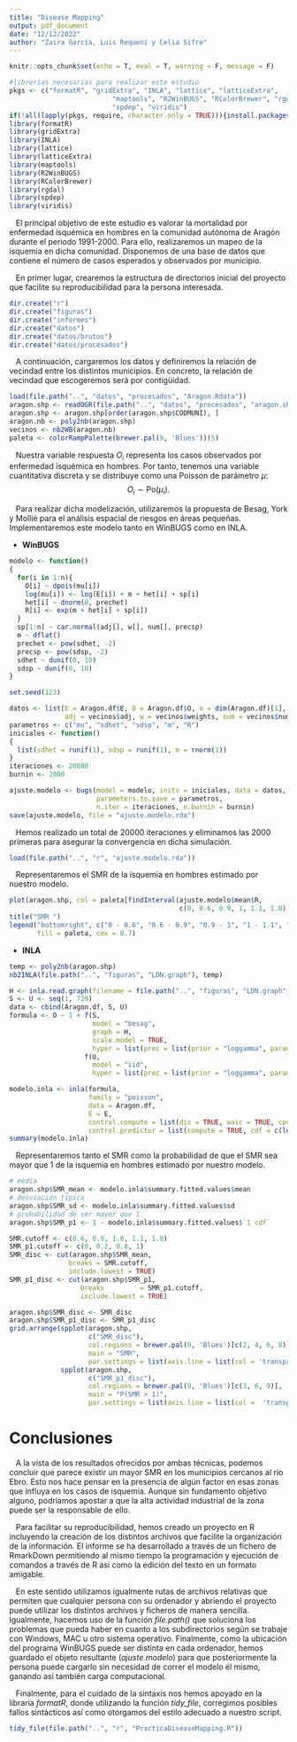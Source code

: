 ---    
title: "Disease Mapping"
output: pdf_document
date: "12/12/2022"
author: "Zaira García, Luis Requeni y Celia Sifre"
---

```{r setup, include=FALSE}
knitr::opts_chunk$set(echo = T, eval = T, warning = F, message = F)
```

```{r librerias, echo=F}
#librerías necesarias para realizar este estudio
pkgs <- c("formatR", "gridExtra", "INLA", "lattice", "latticeExtra",
                          "maptools", "R2WinBUGS", "RColorBrewer", "rgdal",
                          "spdep", "viridis")
if(!all(lapply(pkgs, require, character.only = TRUE))){install.packages(pkgs)}
library(formatR)
library(gridExtra)
library(INLA)
library(lattice)
library(latticeExtra)
library(maptools)
library(R2WinBUGS)
library(RColorBrewer)
library(rgdal)
library(spdep)
library(viridis)
```

$~~$ El principal objetivo de este estudio es valorar la mortalidad por enfermedad isquémica en hombres en la comunidad autónoma de Aragón durante el periodo 1991-2000. Para ello, realizaremos un mapeo de la isquemia en dicha comunidad. Disponemos de una base de datos que contiene el número de casos esperados y observados por municipio.

$~~$ En primer lugar, crearemos la estructura de directorios inicial del proyecto que facilite su reproducibilidad para la persona interesada.

```{r Directorio, eval=F}
dir.create("r")
dir.create("figuras")
dir.create("informes")
dir.create("datos")
dir.create("datos/brutos")
dir.create("datos/procesados")
```

$~~$ A continuación, cargaremos los datos y definiremos la relación de vecindad entre los distintos municipios. En concreto, la relación de vecindad que escogeremos será por contigüidad.

```{r Datos, results='hide'}
load(file.path("..", "datos", "procesados", "Aragon.Rdata"))
aragon.shp <- readOGR(file.path("..", "datos", "procesados", "aragon.shp"))
aragon.shp <- aragon.shp[order(aragon.shp$CODMUNI), ]
aragon.nb <- poly2nb(aragon.shp)
vecinos <- nb2WB(aragon.nb)
paleta <- colorRampPalette(brewer.pal(9, 'Blues'))(5)
```

$~~$ Nuestra variable respuesta $O_i$ representa los casos observados por enfermedad isquémica en hombres. Por tanto, tenemos una variable cuantitativa discreta y se distribuye como una Poisson de parámetro $\mu$:
$$ O_i \sim \text{Po}(\mu_i).$$

$~~$ Para realizar dicha modelización, utilizaremos la propuesta de Besag, York y Mollié para el análisis espacial de riesgos en áreas pequeñas. Implementaremos este modelo tanto en WinBUGS como en INLA.

\newpage

+ **WinBUGS**

```{r Modelo Winbugs (1)}
modelo <- function()
{
  for(i in 1:n){
    O[i] ~ dpois(mu[i])
    log(mu[i]) <- log(E[i]) + m + het[i] + sp[i]
    het[i] ~ dnorm(0, prechet)
    R[i] <- exp(m + het[i] + sp[i])
  }
  sp[1:n] ~ car.normal(adj[], w[], num[], precsp)
  m ~ dflat()
  prechet <- pow(sdhet, -2)
  precsp <- pow(sdsp, -2)
  sdhet ~ dunif(0, 10)
  sdsp ~ dunif(0, 10)
}
```

```{r Modelo Winbugs (2), eval=F}
set.seed(123)

datos <- list(E = Aragon.df$E, O = Aragon.df$O, n = dim(Aragon.df)[1],
              adj = vecinos$adj, w = vecinos$weights, num = vecinos$num)
parametros <- c("mu", "sdhet", "sdsp", "m", "R")
iniciales <- function()
{
  list(sdhet = runif(1), sdsp = runif(1), m = rnorm(1))
}
iteraciones <- 20000
burnin <- 2000

ajuste.modelo <- bugs(model = modelo, inits = iniciales, data = datos, 
                      parameters.to.save = parametros, 
                      n.iter = iteraciones, n.burnin = burnin)
save(ajuste.modelo, file = "ajuste.modelo.rda")
```

$~~$ Hemos realizado un total de 20000 iteraciones y eliminamos las 2000 primeras para asegurar la convergencia en dicha simulación.

```{r Modelo Winbugs (3), echo=F}
load(file.path("..", "r", "ajuste.modelo.rda"))
```

\newpage
$~~$ Representaremos el SMR de la isquemia en hombres estimado por nuestro modelo.

```{r Modelo Winbugs (4)}
plot(aragon.shp, col = paleta[findInterval(ajuste.modelo$mean$R, 
                                           c(0, 0.6, 0.9, 1, 1.1, 1.8))])
title("SMR ")
legend("bottomright", c("0 - 0.6", "0.6 - 0.9", "0.9 - 1", "1 - 1.1", "1.1 - 1.8"), 
       fill = paleta, cex = 0.7)
```

+ **INLA**

```{r Modelo INLA (1)}
temp <- poly2nb(aragon.shp)
nb2INLA(file.path("..", "figuras", "LDN.graph"), temp)

H <- inla.read.graph(filename = file.path("..", "figuras", "LDN.graph"))
S <- U <- seq(1, 729)
data <- cbind(Aragon.df, S, U)
formula <- O ~ 1 + f(S, 
                     model = "besag", 
                     graph = H,
                     scale.model = TRUE,
                     hyper = list(prec = list(prior = "loggamma", param = c(1, 0.001)))) +
                   f(U, 
                     model = "iid", 
                     hyper = list(prec = list(prior = "loggamma", param = c(1, 0.001))))

modelo.inla <- inla(formula,
                    family = "poisson",
                    data = Aragon.df,
                    E = E,
                    control.compute = list(dic = TRUE, waic = TRUE, cpo = TRUE),
                    control.predictor = list(compute = TRUE, cdf = c(log(1))))
summary(modelo.inla)
```



$~~$ Representaremos tanto el SMR como la probabilidad de que el SMR sea mayor que 1 de la isquemia en hombres estimado por nuestro modelo.

```{r Modelo INLA (2), fig.height=3}
# media
aragon.shp$SMR_mean <- modelo.inla$summary.fitted.values$mean 
# desviación tipica
aragon.shp$SMR_sd <- modelo.inla$summary.fitted.values$sd 
# probabilidad de ser mayor que 1
aragon.shp$SMR_p1 <- 1 - modelo.inla$summary.fitted.values$`1 cdf` 

SMR.cutoff <- c(0.6, 0.9, 1.0, 1.1, 1.8)
SMR_p1.cutoff <- c(0, 0.2, 0.8, 1)
SMR_disc <- cut(aragon.shp$SMR_mean,
               breaks = SMR.cutoff,
               include.lowest = TRUE)
SMR_p1_disc <- cut(aragon.shp$SMR_p1,
                  breaks         = SMR_p1.cutoff,
                  include.lowest = TRUE)

aragon.shp$SMR_disc <- SMR_disc
aragon.shp$SMR_p1_disc <- SMR_p1_disc
grid.arrange(spplot(aragon.shp,
                    c("SMR_disc"),
                    col.regions = brewer.pal(9, 'Blues')[c(2, 4, 6, 8)],
                    main = "SMR",
                    par.settings = list(axis.line = list(col = 'transparent'))),
             spplot(aragon.shp,
                    c("SMR_p1_disc"),
                    col.regions = brewer.pal(9, 'Blues')[c(3, 6, 9)],
                    main = "P(SMR > 1)",
                    par.settings = list(axis.line = list(col =  'transparent'))), ncol = 2)
```

\newpage

# Conclusiones

$~~$ A la vista de los resultados ofrecidos por ambas técnicas, podemos concluir que parece existir un mayor SMR en los municipios cercanos al río Ebro. Esto nos hace pensar en la presencia de algún factor en esas zonas que influya en los casos de isquemia. Aunque sin fundamento objetivo alguno, podríamos apostar a que la alta actividad industrial de la zona puede ser la responsable de ello.

$~~$ Para facilitar su reproducibilidad, hemos creado un proyecto en R incluyendo la creación de los distintos archivos que facilite la organización de la información. El informe se ha desarrollado a través de un fichero de RmarkDown permitiendo al mismo tiempo la programación y ejecución de comandos a través de R así como la edición del texto en un formato amigable.

$~~$ En este sentido utilizamos igualmente rutas de archivos relativas que permiten que cualquier persona con su ordenador y abriendo el proyecto puede utilizar los distintos archivos y ficheros de manera sencilla. Igualmente, hacemos uso de la función *file.path()* que soluciona los problemas que pueda haber en cuanto a los subdirectorios según se trabaje con Windows, MAC u otro sistema operativo. Finalmente, como la ubicación del programa WinBUGS puede ser distinta en cada ordenador, hemos guardado el objeto resultante (*ajuste.modelo*) para que posteriormente la persona puede cargarlo sin necesidad de correr el modelo él mismo, ganando así también carga computacional.

$~~$ Finalmente, para el cuidado de la sintaxis nos hemos apoyado en la libraria *formatR*, donde utilizando la función *tidy_file*, corregimos posibles fallos sintácticos así como otorgamos del estilo adecuado a nuestro script.

```{r, eval=F, include=T}
tidy_file(file.path("..", "r", "PracticaDiseaseMapping.R"))
```



